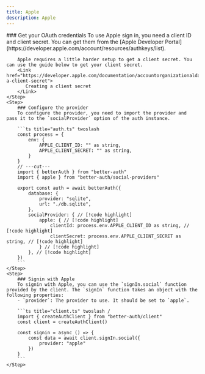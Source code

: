 ```yaml
---
title: Apple
description: Apple
---
```


<Steps>
    <Step>
        ### Get your OAuth credentials
        To use Apple sign in, you need a client ID and client secret. You can get them from the [Apple Developer Portal](https://developer.apple.com/account/resources/authkeys/list).
        
        Apple requires a little harder setup to get a client secret. You can use the guide below to get your client secret.
        <Link href="https://developer.apple.com/documentation/accountorganizationaldatasharing/creating-a-client-secret">
           Creating a client secret
        </Link>
    </Step>
    <Step>
        ### Configure the provider
        To configure the provider, you need to import the provider and pass it to the `socialProvider` option of the auth instance. 

        ```ts title="auth.ts" twoslash 
        const process = {
            env: {
                APPLE_CLIENT_ID: "" as string,
                APPLE_CLIENT_SECRET: "" as string,
            }
        }
        // ---cut---
        import { betterAuth } from "better-auth"
        import { apple } from "better-auth/social-providers"
        
        export const auth = await betterAuth({
            database: {
                provider: "sqlite",
                url: "./db.sqlite",
            },
            socialProvider: { // [!code highlight]
                apple: { // [!code highlight]
                    clientId: process.env.APPLE_CLIENT_ID as string, // [!code highlight]
                    clientSecret: process.env.APPLE_CLIENT_SECRET as string, // [!code highlight]
                } // [!code highlight]
            }, // [!code highlight]
        })
        ```
    </Step>
    <Step>
        ### Signin with Apple
        To signin with Apple, you can use the `signIn.social` function provided by the client. The `signIn` function takes an object with the following properties:
        - `provider`: The provider to use. It should be set to `apple`.

        ```ts title="client.ts" twoslash /
        import { createAuthClient } from "better-auth/client"
        const client = createAuthClient()
        
        const signin = async () => {
            const data = await client.signIn.social({
                provider: "apple"
            })
        }
        ```
    </Step>
</Steps>